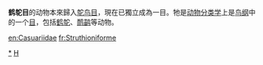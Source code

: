 {{unreferenced|time=2020-03-18T08:04:15+00:00}}
{{Automatic taxobox
| taxon = Casuariiformes
| fossil_range = {{fossil_range|23|0|earliest=56}}[[中新世|中新世]]到現代
| image = Darica Cossowary 00974.jpg
| image_caption = [[南方鶴鴕|南方鶴鴕]] ''Casuarius casuarius''
| authority = 
| subdivision_ranks = [[科_(生物)|科]]与[[属|属]]
| subdivision =
*?†Diogenornis
*[[鹤鸵科|鹤鸵科]] Casuariidae
**[[鶴鴕屬|鶴鴕屬]] ''Casuarius''
*[[鸸鹋科|鸸鹋科]] Dromaiidae
**{{绝灭}}[[擬鴯鶓屬|擬鴯鶓屬]] ''Emuarius''
**[[鸸鹋属|鸸鹋属]] ''Dromaius''
}}

'''鹤鸵目'''的动物本來歸入[[鸵鸟目|鸵鸟目]]，現在已獨立成為一目。牠是[[动物分类学|动物分类学]]上是[[鸟纲|鸟纲]]中的一个[[目_(生物)|目]]，包括[[鹤鸵|鹤鸵]]、[[鸸鹋|鸸鹋]]等动物。
{{古顎下綱|N.}}
{{Aven-order}}
{{Taxonbar|from=Q19173}}

[[Category:鹤鸵目|*]]
[[Category:古颚总目|H]]
[[en:Casuariidae|en:Casuariidae]]
[[fr:Struthioniforme|fr:Struthioniforme]]
